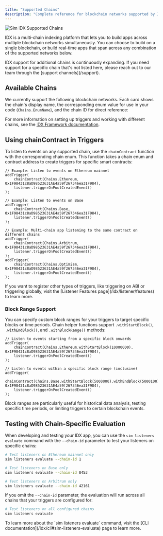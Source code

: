 ```yaml
---
title: "Supported Chains"
description: "Complete reference for blockchain networks supported by IDX, including chain enums, IDs, and usage in triggers and evaluation"
---
```



<img src="/images/evm/Chains.svg" alt="Sim IDX Supported Chains" className="w-full mx-auto" />

IDX is a multi-chain indexing platform that lets you to build apps across multiple blockchain networks simultaneously.
You can choose to build on a single blockchain, or build real-time apps that span across any combination of the supported networks below.

<Note>
  IDX support for additional chains is continuously expanding. If you need support for a specific chain that's not listed here, please reach out to our team through the [support channels](/support).
</Note>

## Available Chains

We currently support the following blockchain networks. Each card shows the chain's display name, the corresponding enum value for use in your code (`Chains.EnumName`), and the chain ID for direct reference:

<EVMSupportedChains />

For more information on setting up triggers and working with different chains, see the [IDX Framework documentation](/idx/listener).

## Using chainContract in Triggers

To listen to events on any supported chain, use the `chainContract` function with the corresponding chain enum. This function takes a chain enum and contract address to create triggers for specific smart contracts:

```solidity
// Example: Listen to events on Ethereum mainnet
addTrigger(
    chainContract(Chains.Ethereum, 0x1F98431c8aD98523631AE4a59f267346ea31F984), 
    listener.triggerOnPoolCreatedEvent()
);

// Example: Listen to events on Base
addTrigger(
    chainContract(Chains.Base, 0x1F98431c8aD98523631AE4a59f267346ea31F984), 
    listener.triggerOnPoolCreatedEvent()
);

// Example: Multi-chain app listening to the same contract on different chains
addTrigger(
    chainContract(Chains.Arbitrum, 0x1F98431c8aD98523631AE4a59f267346ea31F984), 
    listener.triggerOnPoolCreatedEvent()
);
addTrigger(
    chainContract(Chains.Optimism, 0x1F98431c8aD98523631AE4a59f267346ea31F984), 
    listener.triggerOnPoolCreatedEvent()
);
```

<Note>
If you want to register other types of triggers, like triggering on ABI or triggering globally, visit the [Listener Features page](/idx/listener/features) to learn more.
</Note>

### Block Range Support

You can specify custom block ranges for your triggers to target specific blocks or time periods. Chain helper functions support `.withStartBlock()`, `.withEndBlock()`, and `.withBlockRange()` methods:

```solidity
// Listen to events starting from a specific block onwards
addTrigger(
    chainContract(Chains.Ethereum.withStartBlock(10000000), 0x1F98431c8aD98523631AE4a59f267346ea31F984), 
    listener.triggerOnPoolCreatedEvent()
);

// Listen to events within a specific block range (inclusive)
addTrigger(
    chainContract(Chains.Base.withStartBlock(5000000).withEndBlock(5000100), 0x1F98431c8aD98523631AE4a59f267346ea31F984), 
    listener.triggerOnPoolCreatedEvent()
);
```

Block ranges are particularly useful for historical data analysis, testing specific time periods, or limiting triggers to certain blockchain events.

## Testing with Chain-Specific Evaluation

When developing and testing your IDX app, you can use the `sim listeners evaluate` command with the `--chain-id` parameter to test your listeners on specific chains:

```bash
# Test listeners on Ethereum mainnet only
sim listeners evaluate --chain-id 1

# Test listeners on Base only  
sim listeners evaluate --chain-id 8453

# Test listeners on Arbitrum only
sim listeners evaluate --chain-id 42161
```

If you omit the `--chain-id` parameter, the evaluation will run across all chains that your triggers are configured for:

```bash
# Test listeners on all configured chains
sim listeners evaluate
```

<Note>
To learn more about the `sim listeners evaluate` command, visit the [CLI documentation](/idx/cli#sim-listeners-evaluate) page to learn more.
</Note>
